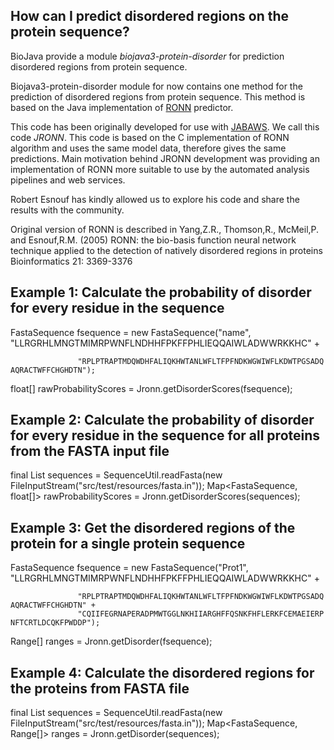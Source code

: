 ==How can I predict disordered regions on the protein sequence?==

BioJava provide a module ''biojava3-protein-disorder'' for prediction disordered regions from protein sequence.

Biojava3-protein-disorder module for now contains one method for the prediction of disordered regions from protein sequence. This method is based on the Java implementation of [http://www.strubi.ox.ac.uk/RONN RONN] predictor. 

This code has been originally developed for use with [http://www.compbio.dundee.ac.uk/jabaws JABAWS]. We call this code  ''JRONN''. This code is based on the C implementation of RONN algorithm and uses the same model data, therefore gives the same predictions. Main motivation behind JRONN development was providing an implementation of RONN more suitable to use by the automated analysis pipelines and web services.  

Robert Esnouf has kindly allowed us to explore his code and share the results with the community. 

Original version of RONN is described in Yang,Z.R., Thomson,R., McMeil,P. and Esnouf,R.M. (2005) RONN: the bio-basis function neural network technique applied to the detection of natively disordered regions in proteins Bioinformatics 21: 3369-3376

==Example 1: Calculate the probability of disorder for every residue in the sequence ==
<java>
FastaSequence fsequence = new FastaSequence("name", "LLRGRHLMNGTMIMRPWNFLNDHHFPKFFPHLIEQQAIWLADWWRKKHC" +
				"RPLPTRAPTMDQWDHFALIQKHWTANLWFLTFPFNDKWGWIWFLKDWTPGSADQAQRACTWFFCHGHDTN");
float[]	rawProbabilityScores = Jronn.getDisorderScores(fsequence);
</java>

==Example 2: Calculate the probability of disorder for every residue in the sequence for all proteins from the FASTA input file ==
<java>
final List<FastaSequence> sequences = SequenceUtil.readFasta(new FileInputStream("src/test/resources/fasta.in"));
Map<FastaSequence, float[]> rawProbabilityScores = Jronn.getDisorderScores(sequences); 
</java>

==Example 3: Get the disordered regions of the protein for a single protein sequence ==
<java>
FastaSequence fsequence = new FastaSequence("Prot1", "LLRGRHLMNGTMIMRPWNFLNDHHFPKFFPHLIEQQAIWLADWWRKKHC" +
				"RPLPTRAPTMDQWDHFALIQKHWTANLWFLTFPFNDKWGWIWFLKDWTPGSADQAQRACTWFFCHGHDTN" +
				"CQIIFEGRNAPERADPMWTGGLNKHIIARGHFFQSNKFHFLERKFCEMAEIERPNFTCRTLDCQKFPWDDP");
Range[] ranges = Jronn.getDisorder(fsequence);
</java>

==Example 4: Calculate the disordered regions for the proteins from FASTA file ==
<java>
final List<FastaSequence> sequences = SequenceUtil.readFasta(new FileInputStream("src/test/resources/fasta.in"));
Map<FastaSequence, Range[]> ranges = Jronn.getDisorder(sequences);

</java>